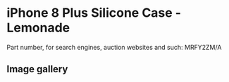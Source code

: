 
# iPhone 8 Plus Silicone Case - Lemonade

Part number, for search engines, auction websites and such: MRFY2ZM/A

## Image gallery

<div style={{ width: "768px" }}>
  <GalleryComponent
    images={[
      {
        original: "/everysource/MRFY2.png",
        thumbnail: "/everypreview/MRFY2.png",
      },
      {
        original: "/everysource/MRFY2_AV1_GOLD.png",
        thumbnail: "/everypreview/MRFY2_AV1_GOLD.png",
      },
      {
        original: "/everysource/MRFY2_AV1_SILVER.png",
        thumbnail: "/everypreview/MRFY2_AV1_SILVER.png",
      },
      {
        original: "/everysource/MRFY2_AV1_SPACE_GRAY.png",
        thumbnail: "/everypreview/MRFY2_AV1_SPACE_GRAY.png",
      },
      {
        original: "/everysource/MRFY2_AV2.png",
        thumbnail: "/everypreview/MRFY2_AV2.png",
      }
    ]}
  />
</div>
